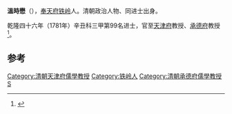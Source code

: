 '''溫時懋'''（{{bd|?||?|}}），[[奉天府|奉天府]][[铁岭|铁岭]]人。清朝政治人物、同进士出身。

乾隆四十六年（1781年）辛丑科三甲第99名进士，官至[[天津府|天津府]]教授、[[承德府|承德府]]教授<ref>{{cite book|editor=靳恩全|title=铁岭历史与文化|date=2001年12月|publisher=北京：中国文史出版社|isbn=7-5034-1191-0|pages=518|accessdate=2017-01-10}}</ref>。

==参考==
{{reflist}}
{{清朝人物小作品}}
{{乾隆四十六年辛丑科殿試金榜}}
{{DEFAULTSORT:Wen溫}}
[[Category:清朝天津府儒學教授|Category:清朝天津府儒學教授]]
[[Category:铁岭人|Category:铁岭人]]
[[Category:清朝承德府儒學教授|Category:清朝承德府儒學教授]]
[[Category:温姓|S]]